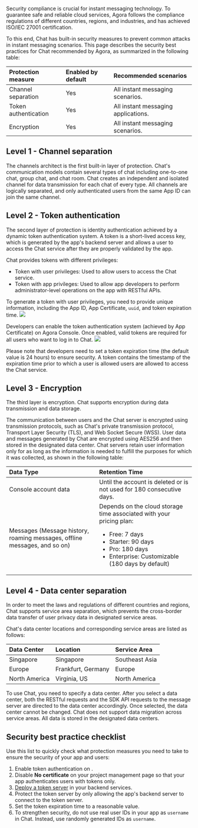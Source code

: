 
Security compliance is crucial for instant messaging technology. To guarantee safe and reliable cloud services, Agora follows the compliance regulations of different countries, regions, and industries, and has achieved ISO/IEC 27001 certification.

To this end, Chat has built-in security measures to prevent common attacks in instant messaging scenarios. This page describes the security best practices for Chat recommended by Agora, as summarized in the following table:

| Protection measure   | Enabled by default | Recommended scenarios               |
| :------------------- | :------- | :--------------------- |
| Channel separation | Yes  | All instant messaging scenarios.                                  |
| Token authentication | Yes  | All instant messaging applications. |
| Encryption | Yes  | All instant messaging scenarios.                                  |

## Level 1 - Channel separation
The channels architect is the first built-in layer of protection. Chat's communication models contain several types of chat including one-to-one chat, group chat, and chat room. Chat creates an independent and isolated channel for data transmission for each chat of every type. All channels are logically separated, and only authenticated users from the same App ID can join the same channel.

## Level 2 - Token authentication
The second layer of protection is identity authentication achieved by a dynamic token authentication system. A token is a short-lived access key, which is generated by the app's backend server and allows a user to access the Chat service after they are properly validated by the app.

Chat provides tokens with different privileges:
- Token with user privileges: Used to allow users to access the Chat service.
- Token with app privileges: Used to allow app developers to perform administrator-level operations on the app with RESTful APIs.

To generate a token with user privileges, you need to provide unique information, including the App ID, App Certificate, `uuid`, and token expiration time.
![](https://web-cdn.agora.io/docs-files/1665213460331)

Developers can enable the token authentication system (achieved by App Certificate) on Agora Console. Once enabled, valid tokens are required for all users who want to log in to Chat.
![](https://web-cdn.agora.io/docs-files/1665213588546)

Please note that developers need to set a token expiration time (the default value is 24 hours) to ensure security. A token contains the timestamp of the expiration time prior to which a user is allowed users are allowed to access the Chat service.                                               

## Level 3 - Encryption
The third layer is encryption. Chat supports encryption during data transmission and data storage.

The communication between users and the Chat server is encrypted using transmission protocols, such as Chat's private transmission protocol, Transport Layer Security (TLS), and Web Socket Secure (WSS). User data and messages generated by Chat are encrypted using AES256 and then stored in the designated data center. Chat servers retain user information only for as long as the information is needed to fulfill the purposes for which it was collected, as shown in the following table:

| Data Type              | Retention Time                                                              |
|:-----------------------------------------|:--------------------------------------------------------------------------------------|
| Console account data  | Until the account is deleted or is not used for 180 consecutive days. |
| Messages (Message history, roaming messages, offline messages, and so on) | Depends on the cloud storage time associated with your pricing plan:<ul><li>Free: 7 days</li><li>Starter: 90 days</li><li>Pro: 180 days</li><li>Enterprise: Customizable (180 days by default)</li></ul> |


## Level 4 - Data center separation

In order to meet the laws and regulations of different countries and regions, Chat supports service area separation, which prevents the cross-border data transfer of user privacy data in designated service areas.

Chat's data center locations and corresponding service areas are listed as follows:

| Data Center    | Location           | Service Area   |
| :------------- | :----------------- | :------------- |
| Singapore      | Singapore          | Southeast Asia |
| Europe         | Frankfurt, Germany | Europe         |
| North America  | Virginia, US       | North America  |

To use Chat, you need to specify a data center. After you select a data center, both the RESTful requests and the SDK API requests to the message server are directed to the data center accordingly.
Once selected, the data center cannot be changed. Chat does not support data migration across service areas. All data is stored in the designated data centers.

## Security best practice checklist
Use this list to quickly check what protection measures you need to take to ensure the security of your app and users:

1. Enable token authentication on <Link to="{{Global.AGORA_CONSOLE_URL}}"><Vg k="CONSOLE" /></Link>.
2. Disable **No certificate** on your project management page so that your app authenticates users with tokens only.
3. [Deploy a token server](../develop/authentication#deploy-a-token-server) in your backend services.
4. Protect the token server by only allowing the app's backend server to connect to the token server.
5. Set the token expiration time to a reasonable value. 
6. To strengthen security, do not use real user IDs in your app as `username` in Chat. Instead, use randomly generated IDs as `username`.


